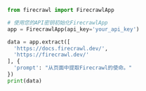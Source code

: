 ```python Python
from firecrawl import FirecrawlApp

# 使用您的API密钥初始化FirecrawlApp
app = FirecrawlApp(api_key='your_api_key')

data = app.extract([
  'https://docs.firecrawl.dev/',
  'https://firecrawl.dev/'
], {
  'prompt': "从页面中提取Firecrawl的使命。"
})
print(data)
```
